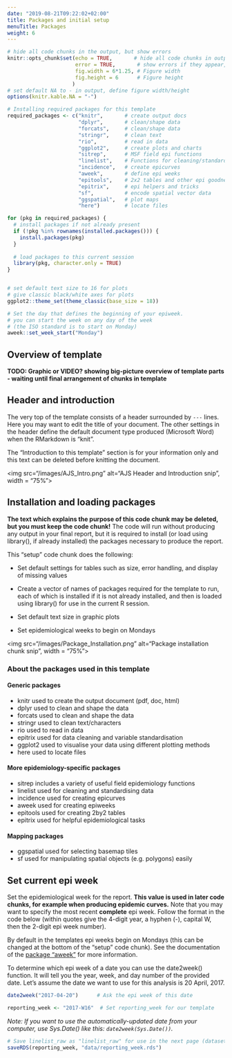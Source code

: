 ```yaml
---
date: "2019-08-21T09:22:02+02:00"
title: Packages and initial setup
menuTitle: Packages
weight: 6
---
```



```r
# hide all code chunks in the output, but show errors
knitr::opts_chunk$set(echo = TRUE,       # hide all code chunks in output
                      error = TRUE,       # show errors if they appear, but don't stop
                      fig.width = 6*1.25, # Figure width
                      fig.height = 6      # Figure height
                     )
# set default NA to - in output, define figure width/height
options(knitr.kable.NA = "-")

# Installing required packages for this template
required_packages <- c("knitr",       # create output docs
                       "dplyr",       # clean/shape data
                       "forcats",     # clean/shape data
                       "stringr",     # clean text
                       "rio",         # read in data
                       "ggplot2",     # create plots and charts
                       "sitrep",      # MSF field epi functions
                       "linelist",    # Functions for cleaning/standardising data
                       "incidence",   # create epicurves
                       "aweek",       # define epi weeks
                       "epitools",    # 2x2 tables and other epi goodness
                       "epitrix",     # epi helpers and tricks
                       "sf",          # encode spatial vector data
                       "ggspatial",   # plot maps
                       "here")        # locate files

for (pkg in required_packages) {
  # install packages if not already present
  if (!pkg %in% rownames(installed.packages())) {
    install.packages(pkg)
  }
  
  # load packages to this current session 
  library(pkg, character.only = TRUE)
}


# set default text size to 16 for plots
# give classic black/white axes for plots
ggplot2::theme_set(theme_classic(base_size = 18))

# Set the day that defines the beginning of your epiweek.
# you can start the week on any day of the week
# (the ISO standard is to start on Monday) 
aweek::set_week_start("Monday")
```


## Overview of template 

**TODO: Graphic or VIDEO? showing big-picture overview of template parts - waiting until final arrangement of chunks in template**

## Header and introduction

The very top of the template consists of a header surrounded by `---` lines. Here you may want to edit the title of your document. The other settings in the header define the default document type produced (Microsoft Word) when the RMarkdown is "knit".

The "Introduction to this template" section is for your information only and this text can be deleted before knitting the document.  

<img src="/images/AJS_Intro.png" alt="AJS Header and Introduction snip", width = "75%">


## Installation and loading packages
**The text which explains the purpose of this code chunk may be deleted, but you must keep the code chunk!** The code will run without producing any output in your final report, but it is required to install (or load using library(), if already installed) the packages necessary to produce the report.  

This "setup" code chunk does the following:  

* Set default settings for tables such as size, error handling, and display of missing values  

* Create a vector of names of packages required for the template to run, each of which is installed if it is not already installed, and then is loaded using library() for use in the current R session.

* Set default text size in graphic plots  

* Set epidemiological weeks to begin on Mondays  

<img src="/images/Package_Installation.png" alt="Package installation chunk snip", width = "75%">


### About the packages used in this template  

#### Generic packages  

* knitr used to create the output document (pdf, doc, html)  
* dplyr used to clean and shape the data  
* forcats used to clean and shape the data  
* stringr used to clean text/characters  
* rio used to read in data  
* epitrix used for data cleaning and variable standardisation  
* ggplot2 used to visualise your data using different plotting methods  
* here used to locate files

#### More epidemiology-specific packages  

* sitrep includes a variety of useful field epidemiology functions
* linelist used for cleaning and standardising data  
* incidence used for creating epicurves  
* aweek used for creating epiweeks  
* epitools used for creating 2by2 tables  
* epitrix used for helpful epidemiological tasks  

#### Mapping packages  

* ggspatial used for selecting basemap tiles  
* sf used for manipulating spatial objects (e.g. polygons) easily




## Set current epi week  

Set the epidemiological week for the report. **This value is used in later code chunks, for example when producing epidemic curves.** Note that you may want to specify the most recent **complete** epi week. Follow the format in the code below (within quotes give the 4-digit year, a hyphen (-), capital W, then the 2-digit epi week number).  

By default in the templates epi weeks begin on Mondays (this can be changed at the bottom of the "setup" code chunk). See the documentation of the [package "aweek"](https://cran.r-project.org/web/packages/aweek/vignettes/introduction.html) for more information. 

To determine which epi week of a date you can use the date2week() function. It will tell you the year, week, and day number of the provided date. Let's assume the date we want to use for this analysis is 20 April, 2017.

```r
date2week("2017-04-20")      # Ask the epi week of this date
```

```r
reporting_week <- "2017-W16"  # Set reporting_week for our template
```

*Note: If you want to use the automatically-updated date from your computer, use Sys.Date() like this: `date2week(Sys.Date())`.*


```r
# Save linelist_raw as "linelist_raw" for use in the next page (dataset alignment).
saveRDS(reporting_week, "data/reporting_week.rds")
```

